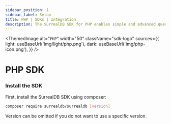 ```yaml
---
sidebar_position: 1
sidebar_label: Setup
title: PHP | SDKs | Integration
description: The SurrealDB SDK for PHP enables simple and advanced querying of a remote or embedded database.
---
```



<ThemedImage
  alt="`PHP`"
  width="50"
  className="sdk-logo"
  sources={{
    light: useBaseUrl('img/light/php.png'),
    dark: useBaseUrl('img/php-icon.png'),
  }}
/>

# PHP SDK

### Install the SDK

First, install the SurrealDB SDK using composer:

```bash
composer require surrealdb/surrealdb [version]
```
Version can be omitted if you do not want to use a specific version.